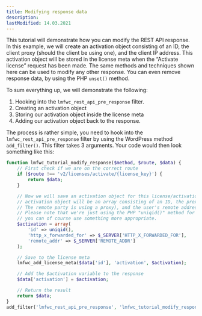 ```yaml
---
title: Modifying response data
description:
lastModified: 14.03.2021
---
```


This tutorial will demonstrate how you can modify the REST API response. In
this example, we will create an activation object consisting of an ID, the
client proxy (should the client be using one), and the client IP address. This
activation object will be stored in the license meta when the “Activate
license” request has been made. The same methods and techniques shown here can
be used to modify any other response. You can even remove response data, by
using the PHP `unset()` method.

To sum everything up, we will demonstrate the following:


1. Hooking into the `lmfwc_rest_api_pre_response` filter.
2. Creating an activation object
3. Storing our activation object inside the license meta
4. Adding our activation object back to the response.

The process is rather simple, you need to hook into the
`lmfwc_rest_api_pre_response` filter by using the WordPress method
`add_filter()`. This filter takes 3 arguments. Your code would then look
something like this:

```php
function lmfwc_tutorial_modify_response($method, $route, $data) {
    // First check if we are on the correct route
    if ($route !== 'v2/licenses/activate/{license_key}') {
        return $data;
    }

    // Now we will save an activation object for this license/activation. The
    // activation object will be an array consisting of an ID, the proxy (if
    // The remote party is using a proxy), and the user's remote address (IP).
    // Please note that we're just using the PHP "uniqid()" method for the ID,
    // you can of course use something more appropriate.
    $activation = array(
        'id' => uniqid(),
        'http_x_forwarded_for' => $_SERVER['HTTP_X_FORWARDED_FOR'],
        'remote_addr' => $_SERVER['REMOTE_ADDR']
    );

    // Save to the license meta
    lmfwc_add_license_meta($data['id'], 'activation', $activation);

    // Add the $activation variable to the response
    $data['activation'] = $activation;

    // Return the result
    return $data;
}
add_filter('lmfwc_rest_api_pre_response', 'lmfwc_tutorial_modify_response', 10, 3);
```
